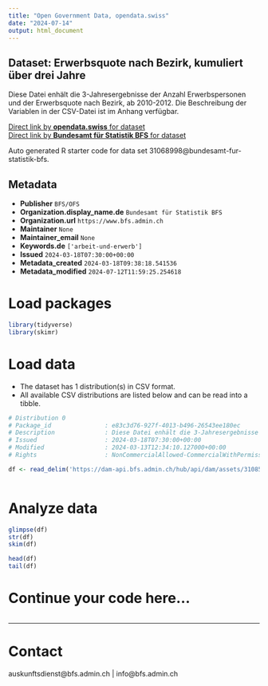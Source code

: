 ```yaml
---
title: "Open Government Data, opendata.swiss"
date: "2024-07-14"
output: html_document
---
```


## Dataset: Erwerbsquote nach Bezirk, kumuliert über drei Jahre

Diese Datei enhält die 3-Jahresergebnisse der Anzahl Erwerbspersonen und der Erwerbsquote nach Bezirk, ab 2010-2012. Die Beschreibung der Variablen in der CSV-Datei ist im Anhang verfügbar.

[Direct link by **opendata.swiss** for dataset](https://opendata.swiss/de/dataset/erwerbsquote-nach-bezirk-kumuliert-uber-drei-jahre)<br>
[Direct link by **Bundesamt für Statistik BFS** for dataset](https://www.bfs.admin.ch/asset/de/ts-x-40.02.03.02.08)

Auto generated R starter code for data set 31068998@bundesamt-fur-statistik-bfs.

## Metadata

- **Publisher** `BFS/OFS`
- **Organization.display_name.de** `Bundesamt für Statistik BFS`
- **Organization.url** `https://www.bfs.admin.ch`
- **Maintainer** `None`
- **Maintainer_email** `None`
- **Keywords.de** `['arbeit-und-erwerb']`
- **Issued** `2024-03-18T07:30:00+00:00`
- **Metadata_created** `2024-03-18T09:38:18.541536`
- **Metadata_modified** `2024-07-12T11:59:25.254618`


# Load packages

```r

library(tidyverse)
library(skimr)

```

# Load data

-   The dataset has 1 distribution(s) in CSV format.
-   All available CSV distributions are listed below and can be read into a tibble.

```r

# Distribution 0
# Package_id               : e83c3d76-927f-4013-b496-26543ee180ec
# Description              : Diese Datei enhält die 3-Jahresergebnisse der Anzahl Erwerbspersonen und der Erwerbsquote nach Bezirk, ab 2010-2012. Die Beschreibung der Variablen in der CSV-Datei ist im Anhang verfügbar.
# Issued                   : 2024-03-18T07:30:00+00:00
# Modified                 : 2024-03-13T12:34:10.127000+00:00
# Rights                   : NonCommercialAllowed-CommercialWithPermission-ReferenceRequired

df <- read_delim('https://dam-api.bfs.admin.ch/hub/api/dam/assets/31085008/master')



```

# Analyze data

```r

glimpse(df)
str(df)
skim(df)

head(df)
tail(df)

```

# Continue your code here...

```r

```

------------------------------------------------------------------------

# Contact

auskunftsdienst@bfs.admin.ch | info@bfs.admin.ch
